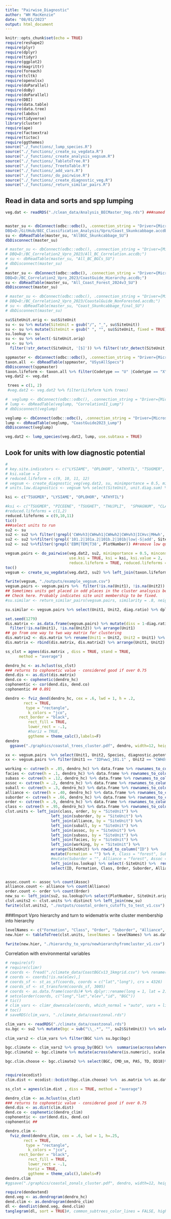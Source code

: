 ```yaml
---
title: "Pairwise_Diagnostic"
author: "WH MacKenzie"
date: "08/01/2023"
output: html_document
---
```


```r
knitr::opts_chunk$set(echo = TRUE)
require(reshape2)
require(plyr)
require(dplyr)
require(tidyr)
require(ggplot2)
require(magrittr)
require(foreach)
require(tcltk)
require(openxlsx)
require(doParallel)
require(doBy)
require(doParallel)
require(DBI)
require(data.table)
require(data.tree)
require(labdsv)
require(tidyverse)
library(cluster)
require(ape)
require(factoextra)
require(tictoc)
require(ggthemes)
source("./_functions/_lump_species.R")
source("./_functions/_create_su_vegdata.R")
source("./_functions/_create_analysis_vegsum.R")
source("./_functions/_TabletoTree.R")
source("./_functions/_TreetoTable.R")
source("./_functions/_add_vars.R")
source("./_functions/_do_pairwise.R")
source("./_functions/_create_diagnostic_veg.R")
source("./_functions/_return_similar_pairs.R")
```

## Read in data and sorts and spp lumping

```r
veg.dat <- readRDS("./clean_data/Analysis_BECMaster_Veg.rds") ###named veg.dat


master_su <- dbConnect(odbc::odbc(), .connection_string = "Driver={Microsoft Access Driver (*.mdb, *.accdb)};
DBQ=D:/GitHub/BEC_Classification_Analysis/Vpro/Coast_Skunkcabbage.accdb;")
su <- dbReadTable(master_su, "AllBGC_Skunkcabbage_SU")
dbDisconnect(master_su)

# master_su <- dbConnect(odbc::odbc(), .connection_string = "Driver={Microsoft Access Driver (*.mdb, *.accdb)};
# DBQ=D:/BC_Correlation2_Vpro_2023/All_BC_Correlation.accdb;")
# su <- dbReadTable(master_su, "All_BC_BGCs_SU")
# dbDisconnect(master_su)
# 
master_su <- dbConnect(odbc::odbc(), .connection_string = "Driver={Microsoft Access Driver (*.mdb, *.accdb)};
DBQ=D:/BC_Correlation2_Vpro_2023/CoastGuide_Hierarchy.accdb;")
su <- dbReadTable(master_su, "All_Coast_Forest_2024v3_SU")
dbDisconnect(master_su)

# master_su <- dbConnect(odbc::odbc(), .connection_string = "Driver={Microsoft Access Driver (*.mdb, *.accdb)};
# DBQ=D:/BC_Correlation2_Vpro_2023/CoastalGuide_NonForested.accdb;")
# su <- dbReadTable(master_su, "Coast_Skunkcabbage_final_SU")
# dbDisconnect(master_su)

su$SiteUnit.orig <- su$SiteUnit
su <- su %>% mutate(SiteUnit = gsub("/", "_", su$SiteUnit)) 
su <- su %>% mutate(SiteUnit = gsub(" ", "", su$SiteUnit, fixed = TRUE)) 
su.lookup <- su
su <- su %>% select(-SiteUnit.orig)
su <- su %>% 
  filter(!str_detect(SiteUnit, '[$]')) %>% filter(!str_detect(SiteUnit, "^x"))

sppmaster <- dbConnect(odbc::odbc(), .connection_string = "Driver={Microsoft Access Driver (*.mdb, *.accdb)}; DBQ=F:/OneDrive - Personal/OneDrive/BCSpeciesList/SpeciesTaxonomyMaster.accdb;")
taxon.all  <- dbReadTable(sppmaster, "USysAllSpecs")
dbDisconnect(sppmaster)
taxon.lifeform <- taxon.all %>% filter(Codetype == "U" |Codetype == "X") %>% dplyr::select(Code, ScientificName, EnglishName, Lifeform) %>% distinct
veg.dat2 <- veg.dat

 trees = c(1, 2)
 #veg.dat2 <- veg.dat2 %>% filter(Lifeform %in% trees)

#  veglump <- dbConnect(odbc::odbc(), .connection_string = "Driver={Microsoft Access Driver (*.mdb, *.accdb)}; DBQ=D:/BC_Correlation2_Vpro_2023/Correlation2_Spp_Lump.accdb;")
# lump <- dbReadTable(veglump, "CorrelationII_Lump")
# dbDisconnect(veglump)

veglump <- dbConnect(odbc::odbc(), .connection_string = "Driver={Microsoft Access Driver (*.mdb, *.accdb)}; DBQ=D:/BC_Correlation2_Vpro_2023/CoastGuide_Spp_lump.accdb;")
lump <- dbReadTable(veglump, "CoastGuide2023_Lump")
dbDisconnect(veglump)

veg.dat2 <- lump_species(veg.dat2, lump, use.subtaxa = TRUE)


```

## Look for units with low diagnostic potential

```r
# 
# key.site.indicators <- c("LYSIAME", "OPLOHOR", "ATHYFIL", "TSUGMER", "THUJPLI", "SPHAGNUM", "CLADONIA")
# ksi.value = 2
# reduced.lifeform = c(9, 10, 11, 12)
# vegsum <- create_diagnostic_veg(veg.dat2, su, minimportance = 0.5, minconstancy = .6, noiseconstancy = .1, minplots = 5,  use.ksi = FALSE, ksi = key.site.indicators, ksi.value = 2, reduce.lifeform = TRUE, reduced.lifeform = reduced.lifeform, reduction = 0.1)
# units.low.diagnostics <- vegsum %>% select(SiteUnit, unit.diag.sum) %>% distinct %>%  filter(unit.diag.sum < 40) #%>% distinct(PlotNumber)
```

```r

ksi <- c("TSUGMER", "LYSIAME", "OPLOHOR", "ATHYFIL")

#ksi <- c("TSUGMER", "PICEENE", "TSUGHET", "THUJPLI",  "SPHAGNUM", "CLADONIA")
#reduced.lifeforms = c(1,2)
reduced.lifeforms = c(9,10,11)
tic()
###select units to run
su2 <- su
su2 <- su2 %>% filter(!grepl('CWHvh3|CWHwh1|CWHwh2|CWHvh3|ICHvc|MHwh', SiteUnit))###BGC specific|CWHms
su2 <- su2 %>%filter(!grepl('101.2|101a.2|101b.2|101b|low|-S|add', SiteUnit)) %>%  filter(grepl('01', SiteUnit)) ###zonal specific
su2 <- su2 %>%filter(!grepl('EBM|TEM|T38', PlotNumber)) ##remove low quality projects by plotnumber series

vegsum.pairs <- do_pairwise(veg.dat2, su2, minimportance = 0.5, minconstancy = 60, noiseconstancy = 10, minplots = 5, covadj = .33, domcov = 10,
                            use.ksi = TRUE, ksi = ksi, ksi.value = 2, 
                            reduce.lifeform = TRUE, reduced.lifeforms = reduced.lifeforms, reduction = .1)
toc()
vegsum <- create_su_vegdata(veg.dat2, su2) %>% left_join(taxon.lifeform, by = c("Species" = "Code"))

fwrite(vegsum, "./outputs/example_vegsum.csv")
vegsum.pairs <- vegsum.pairs %>%  filter(!is.na(Unit1), !is.na(Unit2)) 
## Sometimes units get placed in odd places in the cluster analsysis because very similar similarity
## Check here. Probably indicates site unit membership to be fixed.
#su.similar <- return_similar_pairs(vegsum.pairs, similarity = .8, neighbours = 3) 

su.similar <- vegsum.pairs %>% select(Unit1, Unit2, diag.ratio) %>% dplyr::filter(diag.ratio > .7) %>% filter(!Unit1 == Unit2)  %>%  distinct
```


```r

set.seed(1279)
dis.matrix <- as.data.frame(vegsum.pairs) %>% mutate(diss = 1-diag.ratio) %>% mutate(Unit1 = as.character(Unit1)) %>%  select(Unit1,Unit2, diss) %>% distinct %>%
  filter(!is.na(Unit1), !is.na(Unit2)) %>% arrange(Unit1)
## go from one way to two way matrix for clustering
dis.matrix2 <- dis.matrix %>% rename(Unit1 = Unit2, Unit2 = Unit1) %>% select(Unit1, Unit2, diss)%>% arrange(Unit1)
dis.matrix <- rbind(dis.matrix, dis.matrix2) %>% arrange(Unit1, Unit2) %>% pivot_wider(id_cols = Unit1, names_from = Unit2, values_from = diss, names_sort = TRUE) %>%  column_to_rownames("Unit1") %>% mutate_all(~replace(., is.na(.), 1))%>% as.matrix

ss_clst = agnes(dis.matrix , diss = TRUE, stand = TRUE,
      method = "average")

dendro_hc <- as.hclust(ss_clst)
### returns to cophonetic value - considered good if over 0.75
dend.dis <- as.dist(dis.matrix) 
dend.co <- cophenetic(dendro_hc)
cophonentic <- cor(dend.dis, dend.co)
cophonentic ## 0.891

dendro <- fviz_dend(dendro_hc, cex = .6, lwd = 1, h = .2,
        rect = TRUE,
         type = "rectangle",
          k_colors = "jco",
      rect_border = "black",
          rect_fill = TRUE,
          lower_rect = -.1,
          #horiz = TRUE,
          ggtheme = theme_calc(),labels=F)
dendro
  ggsave("./graphics/coastal_trees_cluster.pdf", dendro, width=12, height=6)

xx <- vegsum.pairs  %>% select(Unit1, Unit2, Species, diagnostic.potential.x, diagnostic.potential.y, diag.potential.tot, shared.diag, diag.points.x, diag.points.y,  sum.shared.diag, diag.points.x, diag.points.y, diag.tot, diag.ratio) %>% filter(diag.ratio>.7)# %>% filter(Unit1 %in% c("MHmm2_101"), Unit2 %in% c("MHmm2_110"))
xx <- vegsum.pairs %>% filter(Unit1 == "IDFww1_101.1" , Unit2 == "CWHds2_101a") %>% select(Unit1, Unit2, Species, diagnostic.potential.x, diagnostic.potential.y, diag.potential.tot, shared.diag, diag.points.x, diag.points.y,  sum.shared.diag, diag.points.x, diag.points.y, diag.tot, diag.ratio)
```


```r
working <- cutree(h = .05, dendro_hc) %>% data.frame %>% rownames_to_column("SiteUnit") %>% rename(Working = ".") %>% mutate(Working = paste0("working-", Working))
facies <- cutree(h = .1, dendro_hc) %>% data.frame %>% rownames_to_column("SiteUnit") %>% rename(Facies = ".") %>% mutate(Facies = paste0("facies-", Facies))
subass <- cutree(h = .12, dendro_hc) %>% data.frame %>% rownames_to_column("SiteUnit") %>% rename(Subass = ".") %>% mutate(Subass = paste0("subass-", Subass))
assoc <- cutree(h = .2, dendro_hc) %>% data.frame %>% rownames_to_column("SiteUnit") %>% rename(Assoc = ".") %>% mutate(Assoc = paste0("assoc-", Assoc))
suball <- cutree(h = .3, dendro_hc) %>% data.frame %>% rownames_to_column("SiteUnit") %>% rename(Suball = ".") %>% mutate(Suball = paste0("suball-", Suball))
alliance <- cutree(h = .40, dendro_hc) %>% data.frame %>% rownames_to_column("SiteUnit") %>% rename(Alliance = ".")%>% mutate(Alliance = paste0("all-", Alliance))
suborder <- cutree(h = .66, dendro_hc) %>% data.frame %>% rownames_to_column("SiteUnit") %>% rename(Suborder = ".")%>% mutate(Suborder = paste0("subord-", Suborder))
order <- cutree(h = .9, dendro_hc) %>% data.frame %>% rownames_to_column("SiteUnit") %>% rename(Order = ".")%>% mutate(Order = paste0("ord-", Order))
class <- cutree(h = .95, dendro_hc) %>% data.frame %>% rownames_to_column("SiteUnit") %>% rename(Class = ".")%>% mutate(Class = paste0("class-", Class))
clst.units <- left_join(class, order, by = "SiteUnit") %>%
                    left_join(suborder, by = "SiteUnit") %>%
                    left_join(alliance, by = "SiteUnit") %>%
                    left_join(suball, by = "SiteUnit") %>%                  
                    left_join(assoc, by = "SiteUnit") %>%
                    left_join(subass, by = "SiteUnit") %>%
                    left_join(facies, by = "SiteUnit") %>%  
                    left_join(working, by = "SiteUnit") %>%
                    arrange(SiteUnit) %>% rowid_to_column("ID") %>%
                    mutate(Formation = "") %>% #, Class = "forest", Suball = "", Subass = "", Faces = "")%>%
                    #mutate(Suborder = "", Alliance = "forest", Assoc = "", Working = "") %>% 
                    left_join(su.lookup) %>% select(-SiteUnit) %>%  rename(SiteUnit = SiteUnit.orig)  %>%
                    select(ID, Formation, Class, Order, Suborder, Alliance, Suball, Assoc, Subass,Facies, Working, SiteUnit) %>% as.data.table


assoc.count <- assoc %>% count(Assoc)
alliance.count <- alliance %>% count(Alliance)
order.count <- order %>% count(Order)
new_su <- left_join(su2, su.lookup)%>% select(PlotNumber, SiteUnit.orig) %>% rename(SiteUnit = SiteUnit.orig)
clst.units2 <- clst.units %>% distinct %>% left_join(new_su) 
fwrite(clst.units2, "./outputs/coastal_orders_cutoffs_to_test_v1.csv")

```


###Import Vpro hierarchy and turn to widematrix write cluster membership into hierarchy
```r
levelNames <- c("Formation", "Class", "Order", "Suborder", "Alliance", "Suball", "Assoc", "Subass", "Facies", "Working", "SiteUnit")
new.hier <- tableToTree(clst.units, levelNames = levelNames) %>% as.data.frame

fwrite(new.hier, "./hierarchy_to_vpro/newhierarchyfromcluster_v1.csv")
```


Correlation with environmental variables
```r
# require(sf)
# require(climr)
# coords <- fread("./climate_data/CoastBGCv13_1kmgrid.csv") %>% rename(elev = elev1, long = xcoord, lat=ycoord) %>% dplyr::select(-fid)# long, lat, elev, id, -BGC)
# coords <- coords[!is.na(elev),]
# coords_sf <- st_as_sf(coords, coords = c("lat","long"), crs = 4326)
# coords_sf <- st_transform(coords_sf, 3005)
# coords <- as.data.frame(coords)# %>% dplyr::rename(long = 1, lat = 2)
# setcolorder(coords, c("long","lat","elev","id", "BGC"))
# tic()
# clim_vars <- climr_downscale(coords, which_normal = "auto", vars = list_variables(), return_normal = TRUE, cache = TRUE)
# toc()
# saveRDS(clim_vars, "./climate_data/coastzonal.rds")
```


```r
clim_vars <- readRDS("./climate_data/coastzonal.rds")
su.bgc <- su2 %>% mutate(bgc = sub("\\_.*", "", su2$SiteUnit)) %>% select(bgc) %>%  distinct %>% mutate(bgc = ifelse(bgc =="IDFww1", "IDFww", 
                                                                                                                     ifelse(bgc == "CWHxm3", "CWHdm", bgc)))
clim_vars2 <- clim_vars %>% filter(BGC %in% su.bgc$bgc)

bgc.climate <- clim_vars2 %>% group_by(BGC) %>%  summarise(across(where(is.numeric), mean, na.rm = TRUE), n = n()) 
bgc.climate2 <- bgc.climate %>% mutate(across(where(is.numeric), scale, center = FALSE))  %>% select_if(~ ! any(is.na(.)))#%>% select(where(is.numeric))
```


```r
bgc.clim.choose <- bgc.climate2 %>% select(BGC, CMD_sm, PAS, TD, DD18)%>% column_to_rownames("BGC") %>% as.matrix


require(ecodist)
clim.dist <- ecodist::bcdist(bgc.clim.choose) %>%  as.matrix %>% as.data.frame

ss_clst = agnes(clim.dist , diss = TRUE, method = "average")

dendro_clim <- as.hclust(ss_clst)
### returns to cophonetic value - considered good if over 0.75
dend.dis <- as.dist(clim.dist) 
dend.co <- cophenetic(dendro_clim)
cophonentic <- cor(dend.dis, dend.co)
cophonentic ##
```


```r
dendro.clim <- 
  fviz_dend(dendro_clim, cex = .6, lwd = 1, h=.25,
        rect = TRUE,
         type = "rectangle",
          k_colors = "jco",
      rect_border = "black",
          rect_fill = TRUE,
          lower_rect = -.1,
          horiz = TRUE,
          ggtheme = theme_calc(),labels=F)
dendro.clim
#ggsave("./graphics/coastal_zonals_cluster.pdf", dendro, width=12, height=6)
```


```r
require(dendextend)
dend.veg <- as.dendrogram(dendro_hc)
dend.clim <- as.dendrogram(dendro_clim)
dl <- dendlist(dend.veg, dend.clim)
tanglegram(dl, sort = TRUE)#, common_subtrees_color_lines = FALSE, highlight_distinct_edges  = FALSE, highlight_branches_lwd = FALSE)
```




